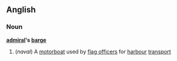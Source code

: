 ==Anglish==
===Noun===
'''[[admiral]]'s [[barge]]'''
#(''naval'') A [[motorboat]] used by [[flag officer]]s for [[harbour]] [[transport]]